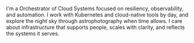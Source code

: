 I'm a Orchestrator of Cloud Systems focused on resiliency, observability, and automation. I work with Kubernetes and cloud-native tools by day, and explore the night sky through astrophotography when time allows. I care about infrastructure that supports people, scales with clarity, and reflects the systems it serves.